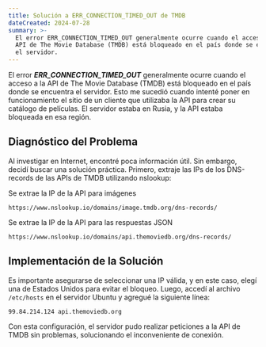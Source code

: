 ```yaml
---
title: Solución a ERR_CONNECTION_TIMED_OUT de TMDB
dateCreated: 2024-07-28
summary: >-
  El error ERR_CONNECTION_TIMED_OUT generalmente ocurre cuando el acceso a la
  API de The Movie Database (TMDB) está bloqueado en el país donde se encuentra
  el servidor.
---
```

El error ***ERR\_CONNECTION\_TIMED\_OUT*** generalmente ocurre cuando el acceso a la API de The Movie Database (TMDB) está bloqueado en el país donde se encuentra el servidor. Esto me sucedió cuando intenté poner en funcionamiento el sitio de un cliente que utilizaba la API para crear su catálogo de películas. El servidor estaba en Rusia, y la API estaba bloqueada en esa región.

## Diagnóstico del Problema

Al investigar en Internet, encontré poca información útil. Sin embargo, decidí buscar una solución práctica. Primero, extraje las IPs de los DNS-records de las APIs de TMDB utilizando nslookup:

<Grid x="aside">
  <Aside>
    Se extrae la IP de la API para imágenes
  </Aside>
</Grid>

```
https://www.nslookup.io/domains/image.tmdb.org/dns-records/
```

<Grid x="aside">
  <Aside>
    Se extrae la IP de la API para las respuestas JSON
  </Aside>
</Grid>

```
https://www.nslookup.io/domains/api.themoviedb.org/dns-records/
```

## Implementación de la Solución

Es importante asegurarse de seleccionar una IP válida, y en este caso, elegí una de Estados Unidos para evitar el bloqueo. Luego, accedí al archivo `/etc/hosts` en el servidor Ubuntu y agregué la siguiente línea:

```
99.84.214.124 api.themoviedb.org
```

Con esta configuración, el servidor pudo realizar peticiones a la API de TMDB sin problemas, solucionando el inconveniente de conexión.
